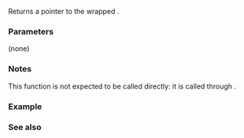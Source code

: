 {{cpp/io/basic_syncbuf/title | get_wrapped}}
{{cpp/io/basic_syncbuf/navbar}}
{{dcl begin}}
{{dcl | 1=
streambuf_type* get_wrapped() const noexcept;
}}
{{dcl end}}

Returns a pointer to the wrapped {{lc|std::basic_streambuf}}.
 
===Parameters===
(none)

===Notes===
This function is not expected to be called directly: it is called through {{ltt|cpp/io/basic_osyncstream/get_wrapped|std::basic_osyncstream::get_wrapped}}.

===Example===
{{example}}

===See also===
{{dsc begin}}
{{dsc inc | cpp/io/basic_osyncstream/dsc get_wrapped}}
{{dsc end}}

{{langlinks|es|ja|zh}}